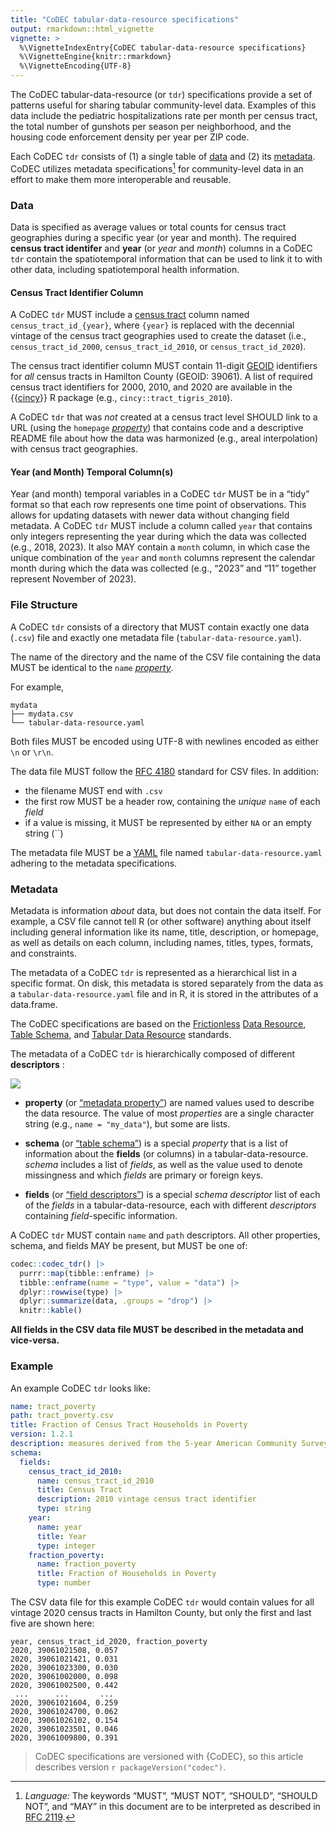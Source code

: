 ```yaml
---
title: "CoDEC tabular-data-resource specifications"
output: rmarkdown::html_vignette
vignette: >
  %\VignetteIndexEntry{CoDEC tabular-data-resource specifications}
  %\VignetteEngine{knitr::rmarkdown}
  %\VignetteEncoding{UTF-8}
---
```


The CoDEC tabular-data-resource (or `tdr`) specifications provide a set of patterns useful for sharing tabular community-level data. Examples of this data include the pediatric hospitalizations rate per month per census tract, the total number of gunshots per season per neighborhood, and the housing code enforcement density per year per ZIP code.

Each CoDEC `tdr` consists of (1) a single table of [data](#data) and (2) its [metadata](#metadata). CoDEC utilizes metadata specifications^[*Language:* The keywords “MUST”, “MUST NOT”, “SHOULD”, “SHOULD NOT”, and “MAY” in this document are to be interpreted as described in [RFC 2119](https://tools.ietf.org/html/rfc2119).] for community-level data in an effort to make them more interoperable and reusable.

### Data

Data is specified as average values or total counts for census tract geographies during a specific year (or year and month). The required **census tract identifer** and **year** (or *year* and *month*) columns in a CoDEC `tdr` contain the spatiotemporal information that can be used to link it to with other data, including spatiotemporal health information.

#### Census Tract Identifier Column

A CoDEC `tdr` MUST include a [census tract](https://www2.census.gov/geo/pdfs/education/CensusTracts.pdf) column named `census_tract_id_{year}`, where `{year}` is replaced with the decennial vintage of the census tract geographies used to create the dataset (i.e., `census_tract_id_2000`, `census_tract_id_2010`, or `census_tract_id_2020`).

The census tract identifier column MUST contain 11-digit [GEOID](https://www.census.gov/programs-surveys/geography/guidance/geo-identifiers.html) identifiers for *all* census tracts in Hamilton County (GEOID: 39061). A list of required census tract identifiers for 2000, 2010, and 2020 are available in the {{[cincy](https://github.com/geomarker-io/cincy)}} R package (e.g., `cincy::tract_tigris_2010`).

A CoDEC `tdr` that was *not* created at a census tract level SHOULD link to a URL (using the `homepage` [*property*](specs.html#metadata)) that contains code and a descriptive README file about how the data was harmonized (e.g., areal interpolation) with census tract geographies.

#### Year (and Month) Temporal Column(s)

Year (and month) temporal variables in a CoDEC `tdr` MUST be in a "tidy" format so that each row represents one time point of observations. This allows for updating datasets with newer data without changing field metadata. A CoDEC `tdr` MUST include a column called `year` that contains only integers representing the year during which the data was collected (e.g., 2018, 2023). It also MAY contain a `month` column, in which case the unique combination of the `year` and `month` columns represent the calendar month during which the data was collected (e.g., "2023" and "11" together represent November of 2023).

### File Structure

A CoDEC `tdr` consists of a directory that MUST contain exactly one data (`.csv`) file and exactly one metadata file (`tabular-data-resource.yaml`).

The name of the directory and the name of the CSV file containing the data MUST be identical to the `name` [*property*](specs.html#metadata).

For example,

    mydata
    ├── mydata.csv
    └── tabular-data-resource.yaml

Both files MUST be encoded using UTF-8 with newlines encoded as either `\n` or `\r\n`.

The data file MUST follow the [RFC 4180](https://www.rfc-editor.org/rfc/rfc4180) standard for CSV files.  In addition:

- the filename MUST end with `.csv`
- the first row MUST be a header row, containing the *unique* `name` of each *field*
- if a value is missing, it MUST be represented by either `NA` or an empty string (``)
  
The metadata file MUST be a [YAML](https://yaml.org/) file named `tabular-data-resource.yaml` adhering to the metadata specifications.

### Metadata

Metadata is information *about* data, but does not contain the data itself. For example, a CSV file cannot tell R (or other software) anything about itself including general information like its name, title, description, or homepage, as well as details on each column, including names, titles, types, formats, and constraints. 

The metadata of a CoDEC `tdr` is represented as a hierarchical list in a specific format.  On disk, this metadata is stored separately from the data as a `tabular-data-resource.yaml` file and in R, it is stored in the attributes of a data.frame.

The CoDEC specifications are based on the [Frictionless](https://frictionlessdata.io/) [Data Resource](https://specs.frictionlessdata.io/data-resource/), [Table Schema](https://specs.frictionlessdata.io/table-schema/), and [Tabular Data Resource](https://specs.frictionlessdata.io/tabular-data-resource/) standards.

The metadata of a CoDEC `tdr` is hierarchically composed of different **descriptors** :

![](codec_metadata.png)

- **property** (or ["metadata property"](https://specs.frictionlessdata.io/data-resource/#metadata-properties)) are named values used to describe the data resource. The value of most *properties* are a single character string (e.g., `name = "my_data"`), but some are lists.

- **schema** (or ["table schema"](https://specs.frictionlessdata.io/table-schema/)) is a special *property* that is a list of information about the **fields** (or columns) in a tabular-data-resource. *schema* includes a list of *fields*, as well as the value used to denote missingness and which *fields* are primary or foreign keys.

- **fields** (or ["field descriptors"](https://specs.frictionlessdata.io/table-schema/#field-descriptors)) is a special *schema descriptor* list of each of the *fields* in a tabular-data-resource, each with different *descriptors* containing *field*-specific information.

A CoDEC `tdr` MUST contain `name` and `path` descriptors. All other properties, schema, and fields MAY be present, but MUST be one of:

```r
codec::codec_tdr() |>
  purrr::map(tibble::enframe) |>
  tibble::enframe(name = "type", value = "data") |>
  dplyr::rowwise(type) |>
  dplyr::summarize(data, .groups = "drop") |>
  knitr::kable()
```

**All fields in the CSV data file MUST be described in the metadata and vice-versa.**

### Example

An example CoDEC `tdr` looks like:

```yaml
name: tract_poverty
path: tract_poverty.csv
title: Fraction of Census Tract Households in Poverty
version: 1.2.1
description: measures derived from the 5-year American Community Survey
schema:
  fields:
    census_tract_id_2010:
      name: census_tract_id_2010
      title: Census Tract
      description: 2010 vintage census tract identifier
      type: string
    year:
      name: year
      title: Year
      type: integer
    fraction_poverty:
      name: fraction_poverty
      title: Fraction of Households in Poverty
      type: number
```

The CSV data file for this example CoDEC `tdr` would contain values for all vintage 2020 census tracts in Hamilton County, but only the first and last five are shown here:

    year, census_tract_id_2020, fraction_poverty
    2020, 39061021508, 0.057
    2020, 39061021421, 0.031
    2020, 39061023300, 0.030
    2020, 39061002000, 0.098
    2020, 39061002500, 0.442
     ...      ...       ... 
    2020, 39061021604, 0.259
    2020, 39061024700, 0.062
    2020, 39061026102, 0.154
    2020, 39061023501, 0.046
    2020, 39061009800, 0.391

> CoDEC specifications are versioned with {CoDEC}, so this article describes version `r packageVersion("codec")`.

